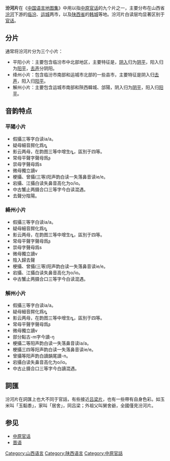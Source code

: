 {{unreferenced|time=2017-11-17T09:47:17+00:00}}
'''汾河片'''在《[[中国语言地图集|中国语言地图集]]》中用以指[[中原官话|中原官话]]的九个片之一，主要分布在山西省[[汾河|汾河]]下游的[[临汾|临汾]]、[[运城|运城]]两市，以及[[陕西省|陕西省]]的[[韩城|韩城]]等地。汾河片白读层均显著区别于[[官话|官话]]。

== 分片 ==
通常将汾河片分为三个小片：
*平阳小片：主要包含临汾市中北部地区，主要特征是，[[阴入|阴入]]归为[[阴平|阴平]]，阳入归为[[阳平|阳平]]，[[去声|去声]]分阴阳。
*绛州小片：包含临汾市南部和运城市北部的一些县市，主要特征是阴入归[[去声|去声]]，阳入归[[阳平|阳平]]。
*解州小片：主要包含运城市南部和陝西韓城、郃陽，阴入归为[[阴平|阴平]]，阳入归[[阳平|阳平]]。

== 音韵特点 ==
===平陽小片===
*假攝三等字白读ia/a。
*疑母細音腭化爲ȵ
*影云两母，在韵图三等中增生ȵ，區別于四等。
*常母平聲字聲母爲ʂ
*崇母字聲母爲s
*微母獨立讀v
*梗攝、曾攝(三等)阳声韵白读一失落鼻音读ie/e。
*宕攝、江攝白读失鼻音高化为o/io。
*中古蟹止两摄合口三等字今白读混遇。
*去聲分陰陽。

===絳州小片===
*假攝三等字白读ia/a。
*疑母細音腭化爲ȵ
*影云两母，在韵图三等中增生ȵ，區別于四等。
*常母平聲字聲母爲ʂ
*崇母字聲母爲s
*微母獨立讀v
*陰入歸去聲
*梗攝、曾攝(三等)阳声韵白读一失落鼻音读ie/e。
*宕攝、江攝白读失鼻音高化为o/io。
*中古蟹止两摄合口三等字今白读混遇。

===解州小片===
*假攝三等字白读ia/a。
*疑母細音腭化爲ȵ
*影云两母，在韵图三等中增生ȵ，區別于四等。
*常母平聲字聲母爲ʂ
*微母獨立讀v
*部分點古-m字今讀-ŋ
*梗攝二等阳声韵白读一失落鼻音读ia/a。
*梗攝三四等阳声韵白读一失落鼻音读ie/e。
*曾攝等阳声韵白讀韻尾讀-n。
*宕攝白读失鼻音高化为o/io。
*中古止摄合口三等字今白讀混遇。

== 詞匯 ==
汾河片在詞匯上也大不同于官話，有些接近[[吕梁片|吕梁片]]，也有一些帶有自身色彩。如玉米叫「玉䵚黍」，家叫「居舍」，同吕梁；外祖父叫舅舍爺，全國僅見汾河片。

== 参见 ==
* [[中原官话|中原官话]]
* [[晋语|晋语]]
{{官话}}
[[Category:山西语言|Category:山西语言]]
[[Category:陕西语言|Category:陕西语言]]
[[Category:中原官話|Category:中原官話]]